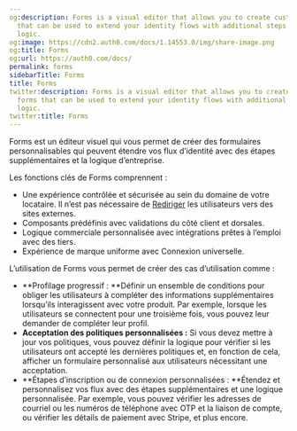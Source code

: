 ```yaml
---
og:description: Forms is a visual editor that allows you to create customizable forms
  that can be used to extend your identity flows with additional steps and business
  logic.
og:image: https://cdn2.auth0.com/docs/1.14553.0/img/share-image.png
og:title: Forms
og:url: https://auth0.com/docs/
permalink: forms
sidebarTitle: Forms
title: Forms
twitter:description: Forms is a visual editor that allows you to create customizable
  forms that can be used to extend your identity flows with additional steps and business
  logic.
twitter:title: Forms
---
```


Forms est un éditeur visuel qui vous permet de créer des formulaires personnalisables qui peuvent étendre vos flux d’identité avec des étapes supplémentaires et la logique d’entreprise.

Les fonctions clés de Forms comprennent :

* Une expérience contrôlée et sécurisée au sein du domaine de votre locataire. Il n’est pas nécessaire de [Rediriger](/signup-and-login-triggers/login-trigger/redirect-with-actions) les utilisateurs vers des sites externes.
* Composants prédéfinis avec validations du côté client et dorsales.
* Logique commerciale personnalisée avec intégrations prêtes à l’emploi avec des tiers.
* Expérience de marque uniforme avec Connexion universelle.

L’utilisation de Forms vous permet de créer des cas d’utilisation comme :

* **Profilage progressif : **Définir un ensemble de conditions pour obliger les utilisateurs à compléter des informations supplémentaires lorsqu’ils interagissent avec votre produit. Par exemple, lorsque les utilisateurs se connectent pour une troisième fois, vous pouvez leur demander de compléter leur profil.
* **Acceptation des politiques personnalisées :** Si vous devez mettre à jour vos politiques, vous pouvez définir la logique pour vérifier si les utilisateurs ont accepté les dernières politiques et, en fonction de cela, afficher un formulaire personnalisé aux utilisateurs nécessitant une acceptation.
* **Étapes d’inscription ou de connexion personnalisées : **Étendez et personnalisez vos flux avec des étapes supplémentaires et une logique personnalisée. Par exemple, vous pouvez vérifier les adresses de courriel ou les numéros de téléphone avec OTP et la liaison de compte, ou vérifier les détails de paiement avec Stripe, et plus encore.